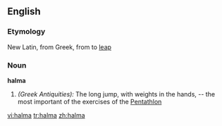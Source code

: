 ==English==

===Etymology===
New Latin, from Greek, from to [[leap]]
===Noun===
'''halma'''

#''(Greek Antiquities):''  The long jump, with weights in the hands, -- the most important of the exercises of the [[Pentathlon]]

[[vi:halma]]
[[tr:halma]]
[[zh:halma]]